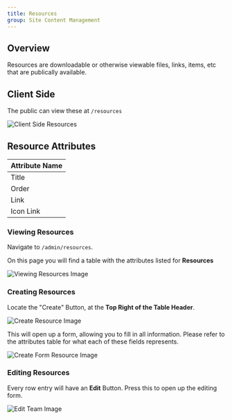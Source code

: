 ```yaml
---
title: Resources
group: Site Content Management
---
```


## Overview

Resources are downloadable or otherwise viewable files, links, items, etc that are publically available.

## Client Side

The public can view these at `/resources`

![Client Side Resources](/docs/resources/overview.png)

## Resource Attributes

| Attribute Name |
| -------------- |
| Title          |
| Order          |
| Link           |
| Icon Link      |

### Viewing Resources

Navigate to `/admin/resources`.

On this page you will find a table with the attributes listed for **Resources**

![Viewing Resources Image](/docs/resources/view.png)

### Creating Resources

Locate the "Create" Button, at the **Top Right of the Table Header**.

![Create Resource Image](/docs/resources/create.png)

This will open up a form, allowing you to fill in all information. Please refer to the attributes table for what each of these fields represents.

![Create Form Resource Image](/docs/resources/createForm.png)

### Editing Resources

Every row entry will have an **Edit** Button. Press this to open up the editing form.

![Edit Team Image](/docs/resources/edit.png)
